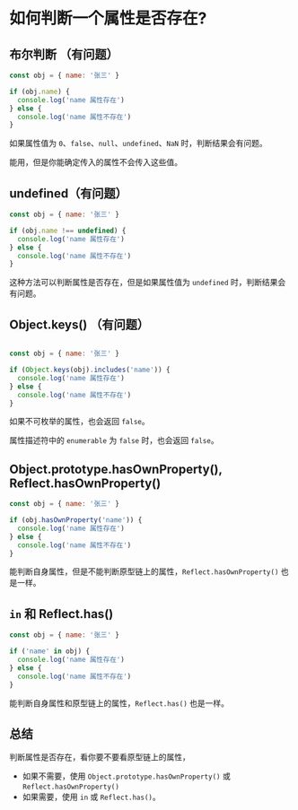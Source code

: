 # 如何判断一个属性是否存在?

## 布尔判断 （有问题）

```js
const obj = { name: '张三' }

if (obj.name) {
  console.log('name 属性存在')
} else {
  console.log('name 属性不存在')
}
```
如果属性值为 `0`、`false`、`null`、`undefined`、`NaN` 时，判断结果会有问题。

能用，但是你能确定传入的属性不会传入这些值。

## undefined（有问题）

```js
const obj = { name: '张三' }

if (obj.name !== undefined) {
  console.log('name 属性存在')
} else {
  console.log('name 属性不存在')
}
```

这种方法可以判断属性是否存在，但是如果属性值为 `undefined` 时，判断结果会有问题。

## Object.keys() （有问题）

```js

const obj = { name: '张三' }

if (Object.keys(obj).includes('name')) {
  console.log('name 属性存在')
} else {
  console.log('name 属性不存在')
}
```

如果不可枚举的属性，也会返回 `false`。

属性描述符中的 `enumerable` 为 `false` 时，也会返回 `false`。

## Object.prototype.hasOwnProperty(), Reflect.hasOwnProperty()

```js
const obj = { name: '张三' }

if (obj.hasOwnProperty('name')) {
  console.log('name 属性存在')
} else {
  console.log('name 属性不存在')
}
```

能判断自身属性，但是不能判断原型链上的属性，`Reflect.hasOwnProperty()` 也是一样。

## `in` 和 Reflect.has()

```js
const obj = { name: '张三' }

if ('name' in obj) {
  console.log('name 属性存在')
} else {
  console.log('name 属性不存在')
}
```

能判断自身属性和原型链上的属性，`Reflect.has()` 也是一样。

## 总结

判断属性是否存在，看你要不要看原型链上的属性，

- 如果不需要，使用 `Object.prototype.hasOwnProperty()` 或 `Reflect.hasOwnProperty()`
- 如果需要，使用 `in` 或 `Reflect.has()`。



